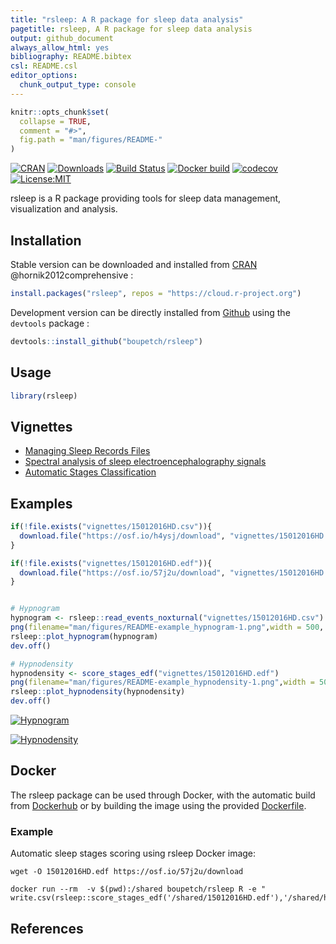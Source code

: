 ```yaml
---
title: "rsleep: A R package for sleep data analysis"
pagetitle: rsleep, A R package for sleep data analysis
output: github_document
always_allow_html: yes
bibliography: README.bibtex
csl: README.csl
editor_options: 
  chunk_output_type: console
---
```


<!-- README.md is generated from README.Rmd. Please edit that file -->

```r
knitr::opts_chunk$set(
  collapse = TRUE,
  comment = "#>",
  fig.path = "man/figures/README-"
)
```

[![CRAN](http://www.r-pkg.org/badges/version/rsleep)](https://cran.r-project.org/package=rsleep) [![Downloads](https://cranlogs.r-pkg.org/badges/grand-total/rsleep)](https://cran.r-project.org/package=rsleep) [![Build Status](https://travis-ci.org/boupetch/rsleep.svg?branch=master)](https://travis-ci.org/boupetch/rsleep)  [![Docker build](https://img.shields.io/docker/cloud/build/boupetch/rsleep)](https://cloud.docker.com/repository/docker/boupetch/rsleep/)
[![codecov](https://codecov.io/gh/boupetch/rsleep/branch/master/graph/badge.svg)](https://codecov.io/gh/boupetch/rsleep) [![License:MIT](https://img.shields.io/badge/License-MIT-blue.svg)](https://opensource.org/licenses/MIT) 

rsleep is a R package providing tools for sleep data management, visualization and analysis. 

## Installation

Stable version can be downloaded and installed from [CRAN](https://cran.r-project.org/) @hornik2012comprehensive :

```r
install.packages("rsleep", repos = "https://cloud.r-project.org")
```

Development version can be directly installed from [Github](https://github.com/) using the `devtools` package :

```r
devtools::install_github("boupetch/rsleep")
```

## Usage

```r
library(rsleep)
```

## Vignettes

  * [Managing Sleep Records Files](http://htmlpreview.github.io/?https://raw.githubusercontent.com/boupetch/rsleep/master/doc/Managing_Sleep_Records_Files.html)
  * [Spectral analysis of sleep electroencephalography signals](http://htmlpreview.github.io/?https://raw.githubusercontent.com/boupetch/rsleep/master/doc/Spectral_analysis_sleep_electroencephalography.html)
  * [Automatic Stages Classification](http://htmlpreview.github.io/?https://raw.githubusercontent.com/boupetch/rsleep/master/doc/Automatic_Stage_Classification.html)
  
## Examples

```r

if(!file.exists("vignettes/15012016HD.csv")){
  download.file("https://osf.io/h4ysj/download", "vignettes/15012016HD.csv")
}

if(!file.exists("vignettes/15012016HD.edf")){
  download.file("https://osf.io/57j2u/download", "vignettes/15012016HD.edf")
}


# Hypnogram
hypnogram <- rsleep::read_events_noxturnal("vignettes/15012016HD.csv")
png(filename="man/figures/README-example_hypnogram-1.png",width = 500, height = 200)
rsleep::plot_hypnogram(hypnogram)
dev.off()

# Hypnodensity
hypnodensity <- score_stages_edf("vignettes/15012016HD.edf")
png(filename="man/figures/README-example_hypnodensity-1.png",width = 500, height = 200)
rsleep::plot_hypnodensity(hypnodensity)
dev.off()


```

[![Hypnogram](man/figures/README-example_hypnogram-1.png)](http://htmlpreview.github.io/?https://raw.githubusercontent.com/boupetch/rsleep/master/doc/Managing_Sleep_Records_Files.html)

[![Hypnodensity](man/figures/README-example_hypnodensity-1.png)](http://htmlpreview.github.io/?https://raw.githubusercontent.com/boupetch/rsleep/master/doc/Automatic_Stage_Classification.html)

## Docker

The rsleep package can be used through Docker, with the automatic build from [Dockerhub](https://cloud.docker.com/repository/docker/boupetch/rsleep/) or by building the image using the provided [Dockerfile](https://github.com/boupetch/rsleep/blob/master/Dockerfile).

### Example

Automatic sleep stages scoring using rsleep Docker image:

```
wget -O 15012016HD.edf https://osf.io/57j2u/download 

docker run --rm  -v $(pwd):/shared boupetch/rsleep R -e " write.csv(rsleep::score_stages_edf('/shared/15012016HD.edf'),'/shared/hypnodensity.csv')"
```
  
## References
